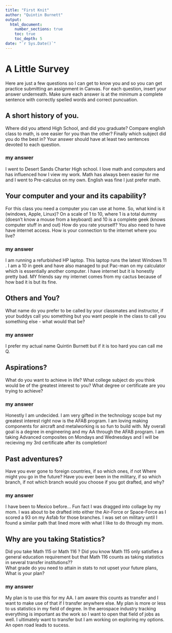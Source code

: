 ```yaml
---
title: "First Knit"
author: "Quintin Burnett"
output: 
  html_document:
    number_sections: true
    toc: true
    toc_depth: 5
date: "`r Sys.Date()`"   
---
```


# A Little Survey

Here are just a few questions so I can get to know you and so you can get practice submitting an assignment in Canvas.  For each question, insert your answer underneath. Make sure each answer is at the minimum a complete sentence with correctly spelled words and correct puncuation. 

## A short history of you.  
Where did you attend High School, and did you graduate? Compare english class to math, is one easier for you than the other? Finally which subject did you do the best in? Your answer should have at least two sentences devoted to each question.  
  
### my answer     
  I went to Desert Sands Charter High school. I love math and computers and has influenced how I view my work. Math has always been easier for me and I went to Pre-calculus on my own. English was fine I just prefer math.

     


## Your computer and your and its capability?  
 For this class  you need a computer you can use at home.  So, what kind is it (windows, Apple, Linux)?  On a scale of 1 to 10, where 1 is a total dummy (doesn't know a mouse from a keyboard) and 10 is a complete geek (knows computer stuff in and out) How do you rate yourself?  You also need to have have internet access. How is your connection to the internet where you live?

### my answer   
  I am running a refurbished HP laptop. This laptop runs the latest Windows 11 . I am a 10 in geek and have also managed to put Pac-man on my calculator which is essentially another computer. I have internet but it is honestly pretty bad. MY friends say my internet comes from my cactus because of how bad it is but its fine.
   

## Others and You?   
What name do you prefer to be called by your classmates and instructor, if your buddys call you something but you want people in the class to call you something else - what would that be? 

### my answer     
  
   I prefer my actual name Quintin Burnett but if it is too hard you can call me Q. 
 




## Aspirations?   
What do you want to achieve in life?  What college subject do you think would be of the greatest interest to you? What degree or certificate are you trying to achieve?

### my answer     
 Honestly I am undecided. I am very gifted in the technology scope but my greatest interest right now is the AFAB program. I am loving making components for aircraft and metalworking is so fun to build with. My overall goal is a degree in engineering and my AA through the AFAB program. I am taking Advanced composites on  Mondays and Wednesdays and I will be recieving my 3rd certificate after its completion!
   
 




## Past adventures?  
Have you ever gone to foreign countries, if so which ones, if not Where might you go in the future?  Have you ever been in the military, if so which branch, if not which branch would you choose if you got drafted, and why?

### my answer     
  
   I have been to Mexico before... Fun fact I was dragged into collage by my mom. I was about to be drafted into either the Air-Force or Space-Force as I scored a 93 on my Asfab for those branches. I was set on military until I found a similar path that lined more with what I like to do through my mom.
  




## Why are you taking Statistics?  
Did you take Math 115 or Math 116 ?  Did you know Math 115 only satisfies a general education requirement but that Math 116 counts as taking statistics in several transfer institutions??  
What grade do you need to attain in stats to not upset your future plans, What is your plan?  
 

### my answer     
  
   My plan is to use this for my AA. I am aware this counts as transfer and I want to make use of that if I transfer anywhere else. My plan is more or less to us statistics in my field of degree. In the aerospace industry tracking everything is important as the work so I want to open that field of jobs as well. I ultimately want to transfer but I am working on exploring my options. An open road leads to sucess.
 






  




